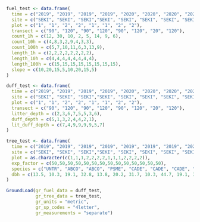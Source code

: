 
```r
fuel_test <- data.frame(
  time = c("2019", "2019", "2019", "2019", "2020", "2020", "2020", "2020"),
  site = c("SEKI", "SEKI", "SEKI","SEKI", "SEKI", "SEKI", "SEKI", "SEKI"),
  plot = c("1", "1", "2", "2", "1", "1", "2", "2"),
  transect = c("90", "120", "90", "120", "90", "120", "20", "120"),
  count_1h = c(12, 30, 10, 2, 5, 14, 9, 6),
  count_10h = c(4,8,3,2,9,4,3,3),
  count_100h = c(5,7,10,11,6,3,13,9),
  length_1h = c(2,2,2,2,2,2,2,2),
  length_10h = c(4,4,4,4,4,4,4,4),
  length_100h = c(15,15,15,15,15,15,15,15),
  slope = c(10,20,15,5,10,20,15,5)
)

duff_test <- data.frame(
  time = c("2019", "2019", "2019", "2019", "2020", "2020", "2020", "2020"),
  site = c("SEKI", "SEKI", "SEKI","SEKI", "SEKI", "SEKI", "SEKI", "SEKI"),
  plot = c("1", "1", "2", "2", "1", "1", "2", "2"),
  transect = c("90", "120", "90", "120", "90", "120", "20", "120"),
  litter_depth = c(2,3,6,7,5,5,3,6),
  duff_depth = c(5,1,3,2,4,4,2,1),
  lit_duff_depth = c(7,4,9,9,9,9,5,7)
)

tree_test <- data.frame(
  time = c("2019", "2019", "2019", "2019", "2019", "2019", "2019", "2020", "2020", "2020", "2020", "2020", "2020", "2020"),
  site = c("SEKI", "SEKI", "SEKI","SEKI", "SEKI", "SEKI", "SEKI", "SEKI", "SEKI","SEKI", "SEKI", "SEKI", "SEKI", "SEKI"),
  plot = as.character(c(1,1,1,2,2,2,2,1,1,1,2,2,2,2)),
  exp_factor = c(50,50,50,50,50,50,50,50,50,50,50,50,50,50),
  species = c("UNTR", "ABCO", "ABCO", "PSME", "CADE", "CADE", "CADE", "PSME", "ABCO", "ABCO", "PSME", "CADE", "CADE", "CADE"),
  dbh = c(13.5, 10.3, 19.1, 32.8, 13.8, 20.2, 31.7, 10.3, 44.7, 19.1, 32.8, 13.8, 20.2, 31.7)
)
```


```r
GroundLoad(gr_fuel_data = duff_test,
           gr_tree_data = tree_test,
           gr_units = "metric",
           gr_sp_codes = "4letter",
           gr_measurements = "separate")

```


